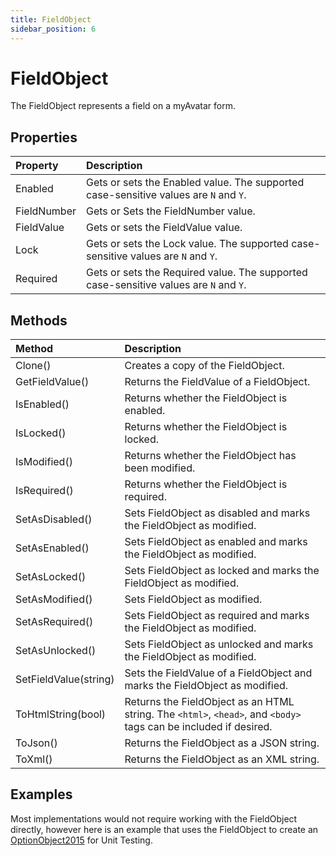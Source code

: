 ```yaml
---
title: FieldObject
sidebar_position: 6
---
```


# FieldObject

The FieldObject represents a field on a myAvatar form.

## Properties

| Property        | Description |
|:----------------|:------------|
| Enabled         | Gets or sets the Enabled value. The supported case-sensitive values are `N` and `Y`. |
| FieldNumber     | Gets or Sets the FieldNumber value. |
| FieldValue      | Gets or sets the FieldValue value. |
| Lock            | Gets or sets the Lock value. The supported case-sensitive values are `N` and `Y`. |
| Required        | Gets or sets the Required value. The supported case-sensitive values are `N` and `Y`. |

## Methods

| Method        | Description |
|:----------------|:------------|
| Clone() | Creates a copy of the FieldObject. |
| GetFieldValue() | Returns the FieldValue of a FieldObject. |
| IsEnabled() | Returns whether the FieldObject is enabled. |
| IsLocked() | Returns whether the FieldObject is locked. |
| IsModified() | Returns whether the FieldObject has been modified. |
| IsRequired() | Returns whether the FieldObject is required. | 
| SetAsDisabled() | Sets FieldObject as disabled and marks the FieldObject as modified. |
| SetAsEnabled() | Sets FieldObject as enabled and marks the FieldObject as modified. |
| SetAsLocked() | Sets FieldObject as locked and marks the FieldObject as modified. |
| SetAsModified() | Sets FieldObject as modified. |
| SetAsRequired() | Sets FieldObject as required and marks the FieldObject as modified. |
| SetAsUnlocked() | Sets FieldObject as unlocked and marks the FieldObject as modified. |
| SetFieldValue(string) | Sets the FieldValue of a FieldObject and marks the FieldObject as modified. |
| ToHtmlString(bool) | Returns the FieldObject as an HTML string. The `<html>`, `<head>`, and `<body>` tags can be included if desired. |
| ToJson() | Returns the FieldObject as a JSON string. |
| ToXml() | Returns the FieldObject as an XML string. |

## Examples

Most implementations would not require working with the FieldObject directly, however here is an example that uses the FieldObject to create an [OptionObject2015](./optionobject2015) for Unit Testing.

